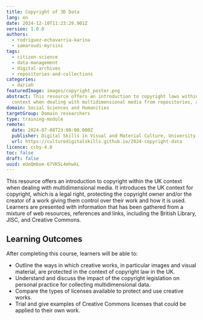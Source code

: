 ```yaml
---
title: Copyright of 3D Data
lang: en
date: 2024-12-10T11:23:29.901Z
version: 1.0.0
authors:
  - rodriguez-echavarria-karina
  - samaroudi-myrsini
tags:
  - citizen-science
  - data-management
  - digital-archives
  - repositories-and-collections
categories:
  - dariah
featuredImage: images/copyright_poster.png
abstract: This resource offers an introduction to copyright laws within the UK
  context when dealing with multidimensional media from repositories, archives and collections from that country.
domain: Social Sciences and Humanities
targetGroup: Domain researchers
type: training-module
remote:
  date: 2024-07-08T23:00:00.000Z
  publisher: Digital Skills in Visual and Material Culture, University of Brighton
  url: https://culturedigitalskills.github.io/2024-copyright-data
licence: ccby-4.0
toc: false
draft: false
uuid: eUoQmboe-67VK5L4mhwkL
---
```


This resource offers an introduction to copyright within the UK context when dealing with multidimensional media. It introduces the UK context for copyright, which is a legal right, protecting the copyright owner and/or the creator of a work giving them control over their work and how it is used.  Learners are presented with information that has been gathered from a mixture of web resources, references and links, including the British Library, JISC, and Creative Commons.

## Learning Outcomes

After completing this course, learners will be able to:

- Outline the ways in which creative works, in particular images and visual material, are protected in the context of copyright law in the UK.
- Understand and discuss the impact of the copyright legislation on personal practice for collecting multidimensional data.
- Compare the types of licenses available to protect and use creative works.
- Trial and give examples of Creative Commons licenses that could be applied to their own work.

<ExternalResource title="Interested in learning more?" subtitle="Check out the tutorial Copyright of 3D Data" url="https://culturedigitalskills.github.io/2024-copyright-data/" />
